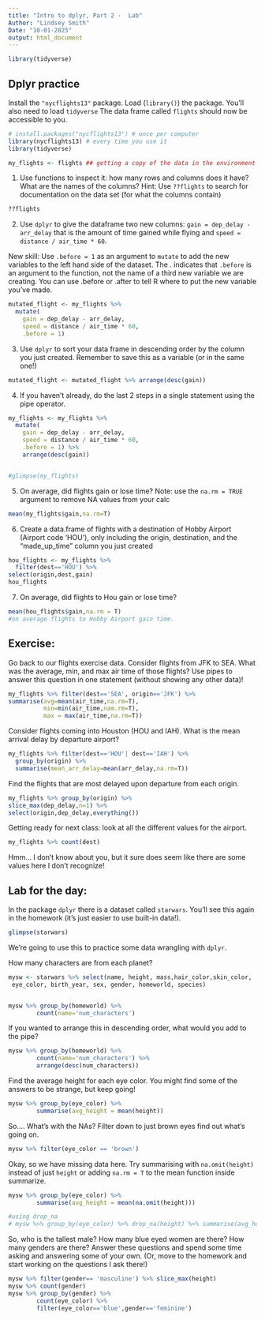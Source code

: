 ```yaml
---
title: "Intro to dplyr, Part 2 -  Lab"
Author: "Lindsey Smith"
Date: "10-01-2025"
output: html_document
---
```


```r
library(tidyverse)
```


## Dplyr practice

Install the `"nycflights13"` package. Load (`library()`) the package.
You'll also need to load `tidyverse` The data frame called `flights` should now be accessible to you.


```r
# install.packages("nycflights13") # once per computer 
library(nycflights13) # every time you use it
library(tidyverse)

my_flights <- flights ## getting a copy of the data in the environment
```


1. Use functions to inspect it: how many rows and columns does it have? What are the names of the columns? Hint: Use `??flights` to search for documentation on the data set (for what the columns contain)

```r
??flights
```


2. Use `dplyr` to give the dataframe two new columns: `gain = dep_delay - arr_delay` that is the amount of time gained while flying and `speed = distance / air_time * 60`.

New skill: Use `.before = 1` as an argument to `mutate` to add the new variables to the left hand side of the dataset. The . indicates that `.before` is an argument to the function, not the name of a third new variable we are creating. You can use .before or .after to tell R where to put the new variable you've made.


```r
mutated_flight <- my_flights %>%
  mutate(
    gain = dep_delay - arr_delay,
    speed = distance / air_time * 60,
    .before = 1)
```


3. Use `dplyr` to sort your data frame in descending order by the column you just created. Remember to save this as a variable (or in the same one!)

```r
mutated_flight <- mutated_flight %>% arrange(desc(gain))
```

4. If you haven't already, do the last 2 steps in a single statement using the pipe operator. 

```r
my_flights <- my_flights %>%
  mutate(
    gain = dep_delay - arr_delay,
    speed = distance / air_time * 60,
    .before = 1) %>%
    arrange(desc(gain))


#glimpse(my_flights)
```


5. On average, did flights gain or lose time? Note: use the `na.rm = TRUE` argument to remove NA values from your calc

```r

mean(my_flights$gain,na.rm=T)
```


6. Create a data.frame of flights with a destination of Hobby Airport (Airport code 'HOU'), only including the origin, destination, and the "made_up_time" column you just created

```r
hou_flights <- my_flights %>%
  filter(dest=='HOU') %>%
select(origin,dest,gain)
hou_flights
```


7. On average, did flights to Hou gain or lose time?


```r
mean(hou_flights$gain,na.rm = T)
#on average flights to Hobby Airport gain time.
```

  
## Exercise: 


Go back to our flights exercise data. Consider flights from JFK to SEA. What was the average, min, and max air time of those flights? Use pipes to answer this question in one statement (without showing any other data)!

```r
my_flights %>% filter(dest=='SEA', origin=='JFK') %>%
summarise(avg=mean(air_time,na.rm=T),
          min=min(air_time,nam.rm=T),
          max = max(air_time,na.rm=T))

```

Consider flights coming into Houston (HOU and IAH). What is the mean arrival delay by departure airport? 

```r
my_flights %>% filter(dest=='HOU'| dest=='IAH') %>%
  group_by(origin) %>%
  summarise(mean_arr_delay=mean(arr_delay,na.rm=T))

```

Find the flights that are most delayed upon departure from each origin.

```r
my_flights %>% group_by(origin) %>%
slice_max(dep_delay,n=1) %>%
select(origin,dep_delay,everything())
```

Getting ready for next class: look at all the different values for the  airport.

```r
my_flights %>% count(dest)

```

Hmm... I don't know about you, but it sure does seem like there are some values here I don't recognize! 


## Lab for the day:


In the package `dplyr` there is a dataset called `starwars`. You'll see this again in the homework (it's just easier to use built-in data!).

```r
glimpse(starwars)
```


We're going to use this to practice some data wrangling with `dplyr`. 


How many characters are from each planet?

```r
mysw <- starwars %>% select(name, height, mass,hair_color,skin_color,
 eye_color, birth_year, sex, gender, homeworld, species)


mysw %>% group_by(homeworld) %>%
        count(name='num_characters')
```

If you wanted to arrange this in descending order, what would you add to the pipe? 

```r
mysw %>% group_by(homeworld) %>%
        count(name='num_characters') %>%
        arrange(desc(num_characters))
```

Find the average height for each eye color. You might find some of the answers to be strange, but keep going! 

```r
mysw %>% group_by(eye_color) %>%
        summarise(avg_height = mean(height))

```

So.... What's with the NAs? Filter down to just brown eyes find out what's going on. 


```r
mysw %>% filter(eye_color == 'brown')

```

Okay, so we have missing data here. Try summarising with `na.omit(height)` instead of just `height` or adding `na.rm = T` to the mean function inside summarize. 

```r
mysw %>% group_by(eye_color) %>%
        summarise(avg_height = mean(na.omit(height)))

#using drop_na
# mysw %>% group_by(eye_color) %>% drop_na(height) %>% summarise(avg_height = mean(height))
```

So, who is the tallest male? How many blue eyed women are there? How many genders are there? Answer these questions and spend some time asking and answering some of your own. (Or, move to the homework and start working on the questions I ask there!)


```r

mysw %>% filter(gender== 'masculine') %>% slice_max(height)
mysw %>% count(gender)
mysw %>% group_by(gender) %>%
        count(eye_color) %>%
        filter(eye_color=='blue',gender=='feminine')

```
